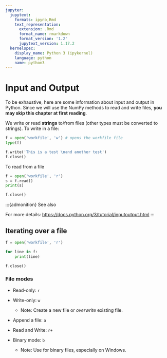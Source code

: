 ```yaml
---
jupyter:
  jupytext:
    formats: ipynb,Rmd
    text_representation:
      extension: .Rmd
      format_name: rmarkdown
      format_version: '1.2'
      jupytext_version: 1.17.2
  kernelspec:
    display_name: Python 3 (ipykernel)
    language: python
    name: python3
---
```


# Input and Output

To be exhaustive, here are some information about input and output in
Python. Since we will use the NumPy methods to read and write files,
**you may skip this chapter at first reading**.

We write or read **strings** to/from files (other types must be converted to
strings). To write in a file:

```python
f = open('workfile', 'w') # opens the workfile file
type(f)
```

```python
f.write('This is a test \nand another test')
f.close()
```

To read from a file

```python
f = open('workfile', 'r')
s = f.read()
print(s)
```

```python
f.close()
```

:::{admonition} See also

For more details: <https://docs.python.org/3/tutorial/inputoutput.html>
:::

## Iterating over a file

```python
f = open('workfile', 'r')

for line in f:
    print(line)
```

```python
f.close()
```

### File modes

- Read-only: `r`

- Write-only: `w`

  - Note: Create a new file or *overwrite* existing file.

- Append a file: `a`

- Read and Write: `r+`

- Binary mode: `b`

  - Note: Use for binary files, especially on Windows.
